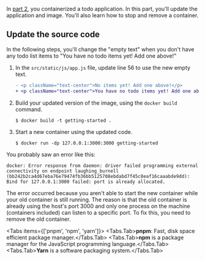 In [part 2](./02_our_app.md), you containerized a todo application. In this part, you'll update the application and image. You'll also learn how to stop and remove a container.

## Update the source code

In the following steps, you'll change the "empty text" when you don't have any todo list items to "You have no todo items yet! Add one above!"


1. In the `src/static/js/app.js` file, update line 56 to use the new empty text.

   ```diff
   - <p className="text-center">No items yet! Add one above!</p>
   + <p className="text-center">You have no todo items yet! Add one above!</p>
   ```

2. Build your updated version of the image, using the `docker build` command.

   ```console
   $ docker build -t getting-started .
   ```

3. Start a new container using the updated code.

   ```console
   $ docker run -dp 127.0.0.1:3000:3000 getting-started
   ```

You probably saw an error like this:

```console
docker: Error response from daemon: driver failed programming external connectivity on endpoint laughing_burnell 
(bb242b2ca4d67eba76e79474fb36bb5125708ebdabd7f45c8eaf16caaabde9dd): Bind for 127.0.0.1:3000 failed: port is already allocated.
```

The error occurred because you aren't able to start the new container while your old container is still running. The reason is that the old container is already using the host's port 3000 and only one process on the machine (containers included) can listen to a specific port. To fix this, you need to remove the old container.

 
<Tabs items={['pnpm', 'npm', 'yarn']}>
  <Tabs.Tab>**pnpm**: Fast, disk space efficient package manager.</Tabs.Tab>
  <Tabs.Tab>**npm** is a package manager for the JavaScript programming language.</Tabs.Tab>
  <Tabs.Tab>**Yarn** is a software packaging system.</Tabs.Tab>
</Tabs>
